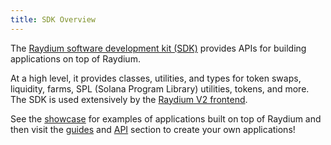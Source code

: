 ```yaml
---
title: SDK Overview
---
```


The [Raydium software development kit (SDK)](https://github.com/raydium-io/raydium-sdk/) provides
APIs for building applications on top of Raydium.

At a high level, it provides classes, utilities, and types
for token swaps, liquidity, farms, SPL (Solana Program Library) utilities, 
tokens, and more. The SDK is used extensively by the [Raydium V2 frontend](https://github.com/raydium-io/raydium-frontend).

See the [showcase](/showcase) for examples of applications
built on top of Raydium and then visit the [guides](/guides) and [API](/api) section
to create your own applications!